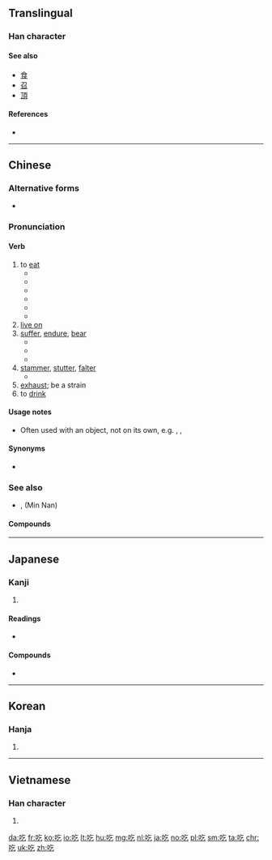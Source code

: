 {{also|喫}}
==Translingual==

===Han character===
{{Han char|rn=30|rad=口|as=03|sn=6|four=68017|canj=RON|ids=⿰口乞}}

====See also====
* [[食]]
* [[召]]
* [[頂]]

====References====
* {{Han ref|kx=0174.170|dkj=03280|dj=0387.100|hdz=10579.050|uh=5403|ud=21507|bh=A659|bd=42585}}

----

==Chinese==
{{zh-forms}}
{{stroke order}}

===Alternative forms===
* {{zh-l|喫}}

===Pronunciation===
{{zh-pron
|m=chī
|c=hek3
|w=4qiq
|mc=y
|ma=y
|cat=v,a
}}

====Verb====
{{zh-verb}}

# to [[eat]]
#* {{zh-usex|耶和華 說，誰 告訴 你 赤身露體 呢？莫非 你 吃 了 我 吩咐 你 不可 吃 的 那 樹 上 的 果子{zi} 嗎？|And he (Yehova) said, Who told thee that thou wast naked? Hast thou eaten of the tree, whereof I commanded thee that thou shouldest not eat?}}
#* {{zh-usex|他 很 喜歡 吃飯。|He loves to '''eat'''.}}
#* {{zh-usex|你 吃飯 了 嗎？|Have you eaten? (also a greeting)}}
#* {{zh-usex|你 吃 過 飯 嗎？|Have you eaten? (also a greeting)}}
#* {{zh-usex|你 吃飯 了 沒有？|Have you eaten? (also a greeting)}}
#* {{zh-usex|儂 飯 吃 過 了 𠲎？|Have you eaten? (also a greeting)|SH}}
# [[live on]]
# [[suffer]], [[endure]], [[bear]]
#* {{zh-l|吃苦|to endure hardship}}
#* {{zh-l|吃虧|to suffer losses, to be at a disadvantage}}
#* {{zh-usex|他 胸口 '''吃''' 了 一 槍。|He '''took''' a bullet in the chest.}}
# [[stammer]], [[stutter]], [[falter]]
#* {{zh-l|口吃|to stammer, to stutter}}
# [[exhaust]]; be a strain
# to [[drink]]

====Usage notes====
* Often used with an object, not on its own, e.g. {{zh-l|吃飯}}, {{zh-l|吃菜}}, {{zh-l|吃東西}}
 
====Synonyms====
* {{zh-l|食}} {{qualifier|literary, dialectal, Cantonese}}

===See also===
* {{zh-l|唅}}, {{zh-l|含}} (Min Nan)

====Compounds====
{{der3
| {{zh-l|吃白飯}}
| {{zh-l|吃白眼}}
| {{zh-l|吃敗仗}}
| {{zh-l|吃飽}}
| {{zh-l|吃飽了撐的}}
| {{zh-l|吃閉門羹}}
| {{zh-l|吃不到}}
| {{zh-l|吃不得}}
| {{zh-l|吃不動}}
| {{zh-l|吃不慣}}
| {{zh-l|吃不好}}
| {{zh-l|吃不開}}
| {{zh-l|吃不來}}
| {{zh-l|吃不了，兜著走}}
| {{zh-l|吃不了}}
| {{zh-l|吃不起}}
| {{zh-l|吃不上}}
| {{zh-l|吃不透}}
| {{zh-l|吃不下}}
| {{zh-l|吃不消|tr=chībuxiāo}}
| {{zh-l|吃不住}}
| {{zh-l|吃不准}} {{attention|zh|吃不準?}}
| {{zh-l|吃茶}}
| {{zh-l|吃吃喝喝}}
| {{zh-l|吃醋|tr=chīcù}}
| {{zh-l|吃大鍋飯}}
| {{zh-l|吃刀}}
| {{zh-l|吃得開}}
| {{zh-l|吃得苦中苦，方為人上人}}
| {{zh-l|吃得來}}
| {{zh-l|吃得了}}
| {{zh-l|吃得下}}
| {{zh-l|吃得消}}
| {{zh-l|吃得住}}
| {{zh-l|吃掉}}
| {{zh-l|吃定心丸}}
| {{zh-l|吃豆腐|tr=chī dòufu}}
| {{zh-l|吃獨食}}, {{zh-l|吃獨食兒}}
| {{zh-l|吃兒}}
| {{zh-l|吃耳光}}
| {{zh-l|吃飯|tr=chīfàn}}
| {{zh-l|吃乾醋}}
| {{zh-l|吃乾飯}}
| {{zh-l|吃功夫}}
| {{zh-l|吃官司}}
| {{zh-l|吃管子}}
| {{zh-l|吃慣}}
| {{zh-l|吃好}}
| {{zh-l|吃喝兒}}
| {{zh-l|吃喝嫖賭}}
| {{zh-l|吃喝玩樂|tr=chīhēwánlè}}
| {{zh-l|吃黑棗兒}}
| {{zh-l|吃後悔藥}}, {{zh-l|吃後悔藥兒}}
| {{zh-l|吃花酒}}
| {{zh-l|吃皇糧}}
| {{zh-l|吃回扣}}
| {{zh-l|吃回頭草}}
| {{zh-l|吃葷}}
| {{zh-l|吃貨}}
| {{zh-l|吃緊}}
| {{zh-l|吃勁}}, {{zh-l|吃勁兒}}
| {{zh-l|吃驚|tr=chījīng}}
| {{zh-l|吃酒}}
| {{zh-l|吃開口飯}}
| {{zh-l|吃糠咽菜}}
| {{zh-l|吃客}}
| {{zh-l|吃空額}}
| {{zh-l|吃苦|tr=chīkǔ}}
| {{zh-l|吃苦頭}}
| {{zh-l|吃虧|tr=chīkuī}}
| {{zh-l|吃勞保}}
| {{zh-l|吃老本}}, {{zh-l|吃老本兒}}
| {{zh-l|吃纍}}
| {{zh-l|吃裏爬外}}
| {{zh-l|吃力|tr=chīlì}}
| {{zh-l|吃零食}}
| {{zh-l|吃零嘴}}
| {{zh-l|吃碼頭}}
| {{zh-l|吃悶虧}}
| {{zh-l|吃膩}}
| {{zh-l|吃偏飯}}
| {{zh-l|吃槍藥}}
| {{zh-l|吃槍子}}, {{zh-l|吃槍子兒}}
| {{zh-l|吃青}}
| {{zh-l|吃青春飯}}
| {{zh-l|吃請}}
| {{zh-l|吃人家的嘴軟，拿人家的手短}}
| {{zh-l|吃軟不吃硬}}
| {{zh-l|吃軟飯}}
| {{zh-l|吃傷}}
| {{zh-l|吃商品糧}}
| {{zh-l|吃食}}, {{zh-l|吃食兒}}
| {{zh-l|吃食堂}}
| {{zh-l|吃水}}
| {{zh-l|吃水不忘掘井人}}
| {{zh-l|吃素}}
| {{zh-l|吃透}}
| {{zh-l|吃席}}
| {{zh-l|吃喜酒}}
| {{zh-l|吃閒飯}}
| {{zh-l|吃現成飯}}
| {{zh-l|吃相}}
| {{zh-l|吃香|tr=chīxiāng}}
| {{zh-l|吃小虧，占大便宜}}
| {{zh-l|吃小灶}}
| {{zh-l|吃心}}
| {{zh-l|吃鴨蛋}}
| {{zh-l|吃啞巴虧}}
| {{zh-l|吃一驚|tr=chī yī jīng}}
| {{zh-l|吃一塹，長一智}}
| {{zh-l|吃贓}}
| {{zh-l|吃齋}}
| {{zh-l|吃著碗裏，望著鍋裏}}
| {{zh-l|吃重}}
| {{zh-l|吃主}}, {{zh-l|吃主兒}}
| {{zh-l|吃住}}
| {{zh-l|吃准}} {{attention|zh|吃準?}}
| {{zh-l|吃租}}
| {{zh-l|吃嘴}}
| {{zh-l|吃罪}}
| {{zh-l|街頭小吃|tr=jiētóu xiǎochī||street food}}
}}

{{zh-cat|Beginning}}

----

==Japanese==

===Kanji===
{{ja-kanji|grade=|rs=口03}}

# {{defn|lang=ja|sort=口03}}

====Readings====
* {{ja-readings|on=[[きつ]] (kitsu), [[こち]] (kochi)|kun=[[どもる]] (domoru)}}

====Compounds====
* {{ja-r|吃逆|しゃっくり}}

----

==Korean==

===Hanja===
{{ko-hanja|hangeul=흘|rv=heul|mr=hŭl}}

# {{defn|lang=ko|sort=口03}}

----

==Vietnamese==

===Han character===
{{vi-hantu|[[cật]], [[khật]], [[hấc]], [[hất]], [[hớt]], [[ngát]], [[ngặt]], [[ngật]], [[ực]]|rs=口03}}

# {{defn|lang=vi|sort=口03}}

[[da:吃]]
[[fr:吃]]
[[ko:吃]]
[[io:吃]]
[[lt:吃]]
[[hu:吃]]
[[mg:吃]]
[[nl:吃]]
[[ja:吃]]
[[no:吃]]
[[pl:吃]]
[[sm:吃]]
[[ta:吃]]
[[chr:吃]]
[[uk:吃]]
[[zh:吃]]